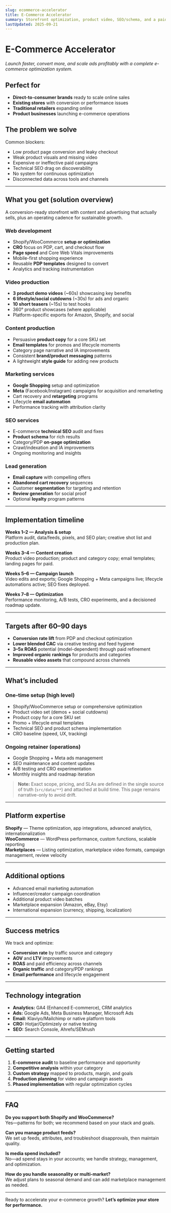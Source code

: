 ```yaml
---
slug: ecommerce-accelerator
title: E-Commerce Accelerator
summary: Storefront optimization, product video, SEO/schema, and a paid engine tuned for ROAS—so you launch faster, convert more, and scale profitably.
lastUpdated: 2025-09-21
---
```


# E-Commerce Accelerator

*Launch faster, convert more, and scale ads profitably with a complete e-commerce optimization system.*

## Perfect for

- **Direct-to-consumer brands** ready to scale online sales  
- **Existing stores** with conversion or performance issues  
- **Traditional retailers** expanding online  
- **Product businesses** launching e-commerce operations

## The problem we solve

Common blockers:
- Low product page conversion and leaky checkout
- Weak product visuals and missing video
- Expensive or ineffective paid campaigns
- Technical SEO drag on discoverability
- No system for continuous optimization
- Disconnected data across tools and channels

---

## What you get (solution overview)

A conversion-ready storefront with content and advertising that actually sells, plus an operating cadence for sustainable growth.

### Web development
- Shopify/WooCommerce **setup or optimization**  
- **CRO** focus on PDP, cart, and checkout flow  
- **Page speed** and Core Web Vitals improvements  
- Mobile-first shopping experience  
- Reusable **PDP templates** designed to convert  
- Analytics and tracking instrumentation

### Video production
- **3 product demo videos** (~60s) showcasing key benefits  
- **6 lifestyle/social cutdowns** (~30s) for ads and organic  
- **10 short teasers** (~15s) to test hooks  
- 360° product showcases (where applicable)  
- Platform-specific exports for Amazon, Shopify, and social

### Content production
- Persuasive **product copy** for a core SKU set  
- **Email templates** for promos and lifecycle moments  
- Category page narrative and IA improvements  
- Consistent **brand/product messaging** patterns  
- A lightweight **style guide** for adding new products

### Marketing services
- **Google Shopping** setup and optimization  
- **Meta** (Facebook/Instagram) campaigns for acquisition and remarketing  
- Cart recovery and **retargeting** programs  
- Lifecycle **email automation**  
- Performance tracking with attribution clarity

### SEO services
- E-commerce **technical SEO** audit and fixes  
- **Product schema** for rich results  
- Category/PDP **on-page optimization**  
- Crawl/indexation and IA improvements  
- Ongoing monitoring and insights

### Lead generation
- **Email capture** with compelling offers  
- **Abandoned cart recovery** sequences  
- Customer **segmentation** for targeting and retention  
- **Review generation** for social proof  
- Optional **loyalty** program patterns

---

## Implementation timeline

**Weeks 1–2 — Analysis & setup**  
Platform audit, data/feeds, pixels, and SEO plan; creative shot list and production plan.

**Weeks 3–4 — Content creation**  
Product video production; product and category copy; email templates; landing pages for paid.

**Weeks 5–6 — Campaign launch**  
Video edits and exports; Google Shopping + Meta campaigns live; lifecycle automations active; SEO fixes deployed.

**Weeks 7–8 — Optimization**  
Performance monitoring, A/B tests, CRO experiments, and a decisioned roadmap update.

---

## Targets after 60–90 days

- **Conversion rate lift** from PDP and checkout optimization  
- **Lower blended CAC** via creative testing and feed hygiene  
- **3–5x ROAS** potential (model-dependent) through paid refinement  
- **Improved organic rankings** for products and categories  
- **Reusable video assets** that compound across channels

---

## What’s included

### One-time setup (high level)
- Shopify/WooCommerce setup or comprehensive optimization  
- Product video set (demos + social cutdowns)  
- Product copy for a core SKU set  
- Promo + lifecycle email templates  
- Technical SEO and product schema implementation  
- CRO baseline (speed, UX, tracking)

### Ongoing retainer (operations)
- Google Shopping + Meta ads management  
- SEO maintenance and content updates  
- A/B testing and CRO experimentation  
- Monthly insights and roadmap iteration

> **Note:** Exact scope, pricing, and SLAs are defined in the single source of truth (`src/data/**`) and attached at build time. This page remains narrative-only to avoid drift.

---

## Platform expertise

**Shopify** — Theme optimization, app integrations, advanced analytics, internationalization  
**WooCommerce** — WordPress performance, custom functions, scalable reporting  
**Marketplaces** — Listing optimization, marketplace video formats, campaign management, review velocity

---

## Additional options

- Advanced email marketing automation  
- Influencer/creator campaign coordination  
- Additional product video batches  
- Marketplace expansion (Amazon, eBay, Etsy)  
- International expansion (currency, shipping, localization)

---

## Success metrics

We track and optimize:
- **Conversion rate** by traffic source and category  
- **AOV** and **LTV** improvements  
- **ROAS** and paid efficiency across channels  
- **Organic traffic** and category/PDP rankings  
- **Email performance** and lifecycle engagement

---

## Technology integration

- **Analytics:** GA4 (Enhanced E-commerce), CRM analytics  
- **Ads:** Google Ads, Meta Business Manager, Microsoft Ads  
- **Email:** Klaviyo/Mailchimp or native platform tools  
- **CRO:** Hotjar/Optimizely or native testing  
- **SEO:** Search Console, Ahrefs/SEMrush

---

## Getting started

1. **E-commerce audit** to baseline performance and opportunity  
2. **Competitive analysis** within your category  
3. **Custom strategy** mapped to products, margin, and goals  
4. **Production planning** for video and campaign assets  
5. **Phased implementation** with regular optimization cycles

---

## FAQ

**Do you support both Shopify and WooCommerce?**  
Yes—patterns for both; we recommend based on your stack and goals.

**Can you manage product feeds?**  
We set up feeds, attributes, and troubleshoot disapprovals, then maintain quality.

**Is media spend included?**  
No—ad spend stays in your accounts; we handle strategy, management, and optimization.

**How do you handle seasonality or multi-market?**  
We adjust plans to seasonal demand and can add marketplace management as needed.

---

Ready to accelerate your e-commerce growth? **Let’s optimize your store for performance.**
